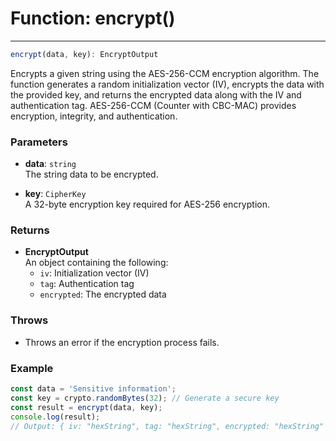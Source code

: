 # Function: encrypt()

---

```ts
encrypt(data, key): EncryptOutput
```

Encrypts a given string using the AES-256-CCM encryption algorithm. The function generates a random initialization vector (IV), encrypts the data with the provided key, and returns the encrypted data along with the IV and authentication tag. AES-256-CCM (Counter with CBC-MAC) provides encryption, integrity, and authentication.

### Parameters

- **data**: `string`  
  The string data to be encrypted.

- **key**: `CipherKey`  
  A 32-byte encryption key required for AES-256 encryption.

### Returns

- **EncryptOutput**  
  An object containing the following:
  - `iv`: Initialization vector (IV)
  - `tag`: Authentication tag
  - `encrypted`: The encrypted data

### Throws

- Throws an error if the encryption process fails.

### Example

```ts
const data = 'Sensitive information';
const key = crypto.randomBytes(32); // Generate a secure key
const result = encrypt(data, key);
console.log(result);
// Output: { iv: "hexString", tag: "hexString", encrypted: "hexString" }
```
